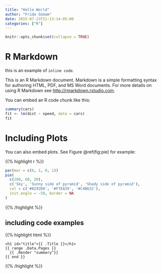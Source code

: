 ```yaml
---
title: "Hello World"
author: "Frida Gomam"
date: 2015-07-23T21:13:14-05:00
categories: ["R"]
---
```


```r
knitr::opts_chunk$set(collapse = TRUE)
```

# R Markdown

this is an example of `inline code`.

This is an R Markdown document. Markdown is a simple formatting syntax for authoring HTML, PDF, and MS Word documents. For more details on using R Markdown see <http://rmarkdown.rstudio.com>.

You can embed an R code chunk like this:

```r
summary(cars)
fit <- lm(dist ~ speed, data = cars)
fit
```

# Including Plots

You can also embed plots. See Figure \@ref(fig:pie) for example:

{{% highlight r %}}
```r
par(mar = c(0, 1, 0, 1))
pie(
  c(280, 60, 20),
  c('Sky', 'Sunny side of pyramid', 'Shady side of pyramid'),
  col = c('#0292D8', '#F7EA39', '#C4B632'),
  init.angle = -50, border = NA
)
```
{{% /highlight %}}

## including code examples

{{% highlight html %}}
<section id="main">
  <div>
    <h1 id="title">{{ .Title }}</h1>
    {{ range .Data.Pages }}
      {{ .Render "summary"}}
    {{ end }}
  </div>
</section>
{{% /highlight %}}

